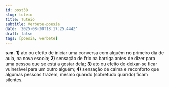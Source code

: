 ```yaml
---
id: post38
slug: tuteio
title: Tuteio
subtitle: Verbete-poesia
date: '2025-08-30T18:17:25.444Z'
draft: false
tags: [poesia, verbete]
---
```

**s.m.** **1)** ato ou efeito de iniciar uma conversa com alguém 
no primeiro dia de aula, na nova escola; **2)** 
sensação de frio na barriga antes de dizer para uma pessoa 
que se está a gostar dela; **3)** ato ou efeito de deixar-se 
ficar vulnerável para um outro alguém; **4)** sensação de calma e reconforto que 
algumas pessoas trazem, mesmo quando (sobretudo quando) ficam silentes.
